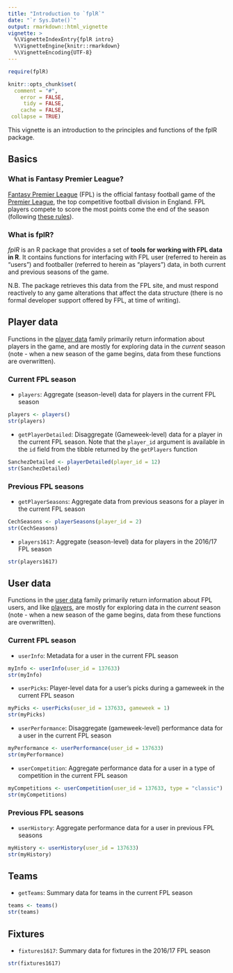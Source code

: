 ```yaml
---
title: "Introduction to `fplR`"
date: "`r Sys.Date()`"
output: rmarkdown::html_vignette
vignette: >
  %\VignetteIndexEntry{fplR intro}
  %\VignetteEngine{knitr::rmarkdown}
  %\VignetteEncoding{UTF-8}
---
```


```r
require(fplR)

knitr::opts_chunk$set(
  comment = "#",
    error = FALSE,
     tidy = FALSE,
    cache = FALSE,
 collapse = TRUE)
```

This vignette is an introduction to the principles and functions of the fplR package.

## Basics {#basics-1}

### What is Fantasy Premier League?

[Fantasy Premier League](https://fantasy.premierleague.com) (FPL) is the official fantasy football game of the [Premier League](https://www.premierleague.com/), the top competitive football division in England. FPL players compete to score the most points come the end of the season (following [these rules](https://fantasy.premierleague.com/a/help)).

### What is fplR?

*fplR* is an R package that provides a set of **tools for working with FPL data in R**. It contains functions for interfacing with FPL user (referred to herein as "users") and footballer (referred to herein as "players") data, in both current and previous seasons of the game. 

N.B. The package retrieves this data from the FPL site, and must respond reactively to any game alterations that affect the data structure (there is no formal developer support offered by FPL, at time of writing).

## Player data {#player-2}

Functions in the [player data](#player-2) family primarily return information about players in the game, and are mostly for exploring data in the *current* season (note - when a new season of the game begins, data from these functions are overwritten).

### Current FPL season

* `players`: Aggregate (season-level) data for players in the current FPL season

```r
players <- players()
str(players)
```

* `getPlayerDetailed`: Disaggregate (Gameweek-level) data for a player in the current FPL season. Note that the `player_id` argument is available in the `id` field from the tibble returned by the `getPlayers` function

```r
SanchezDetailed <- playerDetailed(player_id = 12)
str(SanchezDetailed)
```

### Previous FPL seasons

* `getPlayerSeasons`: Aggregate data from previous seasons for a player in the current FPL season

```r
CechSeasons <- playerSeasons(player_id = 2)
str(CechSeasons)
```

* `players1617`: Aggregate (season-level) data for players in the 2016/17 FPL season

```r
str(players1617)
```

## User data {#user-3}

Functions in the [user data](#user-3) family primarily return information about FPL users, and like [players](#player-2), are mostly for exploring data in the *current* season (note - when a new season of the game begins, data from these functions are overwritten).

### Current FPL season

* `userInfo`: Metadata for a user in the current FPL season

```r
myInfo <- userInfo(user_id = 137633)
str(myInfo)
```

* `userPicks`: Player-level data for a user's picks during a gameweek in the current FPL season

```r
myPicks <- userPicks(user_id = 137633, gameweek = 1)
str(myPicks)
```

* `userPerformance`: Disaggregate (gameweek-level) performance data for a user in the current FPL season

```r
myPerformance <- userPerformance(user_id = 137633)
str(myPerformance)
```

* `userCompetition`: Aggregate performance data for a user in a type of competition in the current FPL season

```r
myCompetitions <- userCompetition(user_id = 137633, type = "classic")
str(myCompetitions)
```

### Previous FPL seasons

* `userHistory`: Aggregate performance data for a user in previous FPL seasons

```r
myHistory <- userHistory(user_id = 137633)
str(myHistory)
```

## Teams

* `getTeams`: Summary data for teams in the current FPL season

```r
teams <- teams()
str(teams)
```

## Fixtures

* `fixtures1617`: Summary data for fixtures in the 2016/17 FPL season

```r
str(fixtures1617)
```
